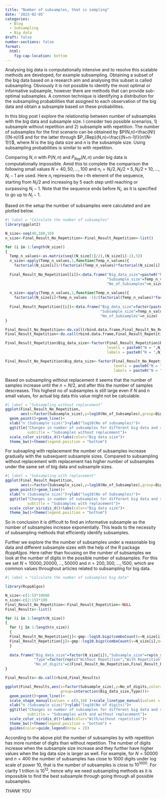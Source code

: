 ```yaml
---
title: "Number of subsamples, that is sampling"
date: '2023-02-05'
categories:
  - Blog
  - Subsampling
  - Big data
draft: false
number-sections: false
format:
  html:
    fig-cap-location: bottom
---
```


Analysing big data is computationally intensive and to resolve this scalable methods are developed, for example subsampling.
Obtaining a subset of the big data based on a research aim and analysing this subset is called subsampling. 
Obviously it is not possible to identify the most optimal or informative subsample, however there are methods that can provide sub-optimal subsamples.
A common technique is identifying a distribution for the subsampling probabilities that assigned to each observation of the big data and obtain a subsample based on these probabilities.

In this blog post I explore the relationship between number of subsamples with the big data and subsample size. 
I consider two possible scenarios, 1) subsample without repetition and 2) subsample with repetition. 
The number of subsamples for the first scenario can be obtained by $P(N,n)=\frac{N!}{(N-n)!}$ and for the latter through $P_{Rep}(N,n)=\frac{(N+n-1)!}{n!(N-1)!}$, where $N$ is the big data size and $n$ is the subsample size. 
Using subsampling probabilities is similar to with repetition. 

Comparing $N,n$ with $P(N,n)$ and $P_{Rep}(N,n)$ under big data is computationally impossible. 
Amid this to complete the comparison the following small values $N=40,50,\ldots,100$ and $n_i=N_i/2,N_i/2+5,N_i/2+10,\ldots,N_i-1$ are used.
Here $n_i$ represents the $i$-th element of the sequence, starting from $N_i/2$ and increasing by $5$ each step until reaching or surpassing $N_i−1$. 
Note that the sequence ends before $N_i$, as it is specified to go up to $N_i−1$.

Based on the setup the number of subsamples were calculated and are plotted below. 

```r
#| label = "Calculate the number of subsamples"
library(ggplot2)

N_size<-seq(40,100,10)
n_size<-Final_Result_No_Repetition<-Final_Result_Repetition<-list()

for (i in 1:length(N_size)) 
{
  Temp_n_values<-as.matrix(seq((N_size[1]/2),(N_size[i]-1),5))
  n_size<-apply(Temp_n_values,1,function(Temp_n_values){
    factorial(N_size[i])/(factorial(Temp_n_values)*factorial(N_size[i]-Temp_n_values)) })
  
  Final_Result_No_Repetition[[i]]<-data.frame("Big_data_size"=paste0("N = ",N_size[i]),
                                              "Subsample_size"=Temp_n_values,
                                              "No_of_Subsamples"=n_size)
  
  n_size<-apply(Temp_n_values,1,function(Temp_n_values){
    factorial(N_size[i]+Temp_n_values -1)/(factorial(Temp_n_values)*factorial(N_size[i]-1)) })
  
  Final_Result_Repetition[[i]]<-data.frame("Big_data_size"=factor(paste0("N = ",N_size[i])),
                                           "Subsample_size"=Temp_n_values,
                                           "No_of_Subsamples"=n_size)
}

Final_Result_No_Repetition<-do.call(rbind.data.frame,Final_Result_No_Repetition)
Final_Result_Repetition<-do.call(rbind.data.frame,Final_Result_Repetition)

Final_Result_Repetition$Big_data_size<-factor(Final_Result_Repetition$Big_data_size,
                                              levels = paste0("N = ",N_size),
                                              labels = paste0("N = ",N_size))

Final_Result_No_Repetition$Big_data_size<-factor(Final_Result_No_Repetition$Big_data_size,
                                                 levels = paste0("N = ",N_size),
                                                 labels = paste0("N = ",N_size))
```

Based on subsampling without replacement it seems that the number of samples increase until the $n=N/2$, and after this the number of samples descreases.
This highest no of subsamples is still large even if $N$ and $n$ small values, for actual big data this value might not be calculable. 

```r
#| label = "Subsampling without replacement"
ggplot(Final_Result_No_Repetition,
       aes(x=factor(Subsample_size),y=log10(No_of_Subsamples),group=Big_data_size,color=Big_data_size))+
  geom_point()+geom_line()+
  xlab("n (Subsample size)")+ylab("log10(No of subsamples)")+
  ggtitle("Changes in number of subsamples for different big data and subsample sizes",
          subtitle = "Subsamples without replacement")+
  scale_color_viridis_d()+labs(color="Big data size")+
  theme_bw()+theme(legend.position = "bottom")
```

For subsapling with replacement the number of subsamples increase gradually with the subsequent subsample sizes.
Compared to subsampling without replacement with replacement has higher number of subsamples under the same set of big data and subsample sizes. 

```r
#| label = "Subsampling with replacement"
ggplot(Final_Result_Repetition,
       aes(x=factor(Subsample_size),y=log10(No_of_Subsamples),group=Big_data_size,color=Big_data_size))+
  geom_point()+geom_line()+
  xlab("n (Subsample size)")+ylab("log10(No of Subsamples)")+
  ggtitle("Changes in number of subsamples for different big data and subsample sizes",
          subtitle = "Subsamples with replacement")+
  scale_color_viridis_d()+labs(color="Big data size")+
  theme_bw()+theme(legend.position = "bottom")
```

So in conclusion it is difficult to find an informative subsample as the number of subsamples increase exponentially. 
This leads to the necessity of subsampling methods that efficiently identify subsamples. 


Further we explore the the number of subsamples under a reasonable big data and different subsample sizes with the help of the R package *RcppAlgos*.
Here rather than focusing on the number of subsamples we look at the number of digits in the possible number of subsamples. 
For this we set $N=10000,20000,\ldots,50000$ and $n=200,300,\ldots,1500$, which are common values throughout articles related to subsampling for big data.

```r
#| label = "Calculate the number of subsamples big data"

library(RcppAlgos)

N_size<-c(1:5)*10000
n_size<-c(2:15)*100
Final_Result_No_Repetition<-Final_Result_Repetition<-NULL
Final_Results<-list()

for (i in 1:length(N_size)) 
{
  for (j in 1:length(n_size)) 
  {
  Final_Result_No_Repetition[j]<-gmp::log10.bigz(comboCount(v=N_size[i],m=n_size[j],repetition=FALSE))
  Final_Result_Repetition[j]<-gmp::log10.bigz(comboCount(v=N_size[i],m=n_size[j],repetition=TRUE))
  }
  
  data.frame("Big_data_size"=factor(N_size[i]),"Subsample_size"=rep(n_size,2),
             "Type"=factor(rep(c("Without Repetition","With Repetition"),each=length(n_size))),
             "No_of_digits"=c(Final_Result_No_Repetition,Final_Result_Repetition))->Final_Results[[i]]
}

Final_Results<-do.call(rbind,Final_Results)

ggplot(Final_Results,aes(x=factor(Subsample_size),y=No_of_digits,color=Big_data_size,shape=Type,linetype=Type,
                         group=interaction(Big_data_size,Type)))+
  geom_point()+geom_line()+
  scale_shape_manual(values = c(8,16) )+scale_linetype_manual(values = c("dotted","dashed"))+
  xlab("n (Subsample size)")+ylab("log10(No of digits)")+
  ggtitle("Changes in number of subsamples for different big data and subsample sizes",
          subtitle = "Subsamples with and without replacement")+
  scale_color_viridis_d()+labs(color="With/without repetition")+
  theme_bw()+theme(legend.position = "bottom") +
  guides(color=guide_legend(nrow = 2))
```

According to the above plot the number of subsamples by with repetition has more number of digits than without repetition.
The number of digits increase when the subsample size increase and they further have higher values when the big data size is larger as well.
For example, for $N=50000$ and $n=400$ the number of subsamples has close to 1000 digits under log scale of power 10, that is the number of subsamples is close to $10^{1000}$. 
For clarity 1 trillion is $10^{12}$, hence why we need subsampling methods as it is impossible to find the best subsample through going through all possible subsamples.

*THANK YOU*
